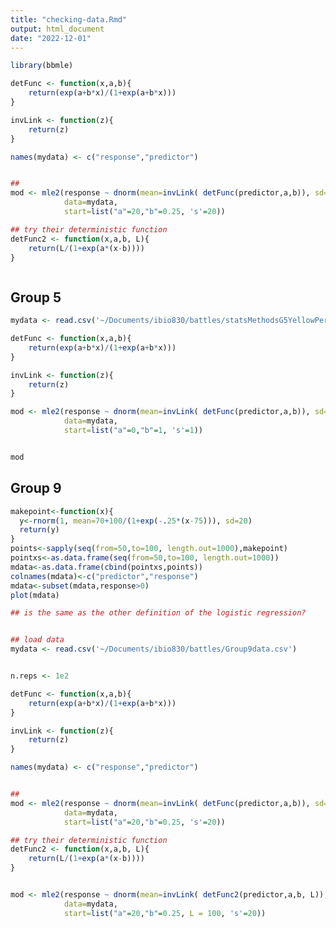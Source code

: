 ```yaml
---
title: "checking-data.Rmd"
output: html_document
date: "2022-12-01"
---
```


```r
library(bbmle)

detFunc <- function(x,a,b){
	return(exp(a+b*x)/(1+exp(a+b*x)))
}

invLink <- function(z){
	return(z)
}

names(mydata) <- c("response","predictor")


##
mod <- mle2(response ~ dnorm(mean=invLink( detFunc(predictor,a,b)), sd=s),
            data=mydata,
            start=list("a"=20,"b"=0.25, 's'=20))

## try their deterministic function
detFunc2 <- function(x,a,b, L){
	return(L/(1+exp(a*(x-b))))
}



```

## Group 5

```r
mydata <- read.csv('~/Documents/ibio830/battles/statsMethodsG5YellowPerchGrowthRate.csv')

detFunc <- function(x,a,b){
	return(exp(a+b*x)/(1+exp(a+b*x)))
}

invLink <- function(z){
	return(z)
}

mod <- mle2(response ~ dnorm(mean=invLink( detFunc(predictor,a,b)), sd=s),
            data=mydata,
            start=list("a"=0,"b"=1, 's'=1))


mod
```

## Group 9

```r
makepoint<-function(x){
  y<-rnorm(1, mean=70+100/(1+exp(-.25*(x-75))), sd=20)
  return(y)
}
points<-sapply(seq(from=50,to=100, length.out=1000),makepoint)
pointxs<-as.data.frame(seq(from=50,to=100, length.out=1000))
mdata<-as.data.frame(cbind(pointxs,points))
colnames(mdata)<-c("predictor","response")
mdata<-subset(mdata,response>0)
plot(mdata)

## is the same as the other definition of the logistic regression?


## load data
mydata <- read.csv('~/Documents/ibio830/battles/Group9data.csv')


n.reps <- 1e2

detFunc <- function(x,a,b){
	return(exp(a+b*x)/(1+exp(a+b*x)))
}

invLink <- function(z){
	return(z)
}

names(mydata) <- c("response","predictor")


##
mod <- mle2(response ~ dnorm(mean=invLink( detFunc(predictor,a,b)), sd=s),
            data=mydata,
            start=list("a"=20,"b"=0.25, 's'=20))

## try their deterministic function
detFunc2 <- function(x,a,b, L){
	return(L/(1+exp(a*(x-b))))
}


mod <- mle2(response ~ dnorm(mean=invLink( detFunc2(predictor,a,b, L)), sd=s),
            data=mydata,
            start=list("a"=20,"b"=0.25, L = 100, 's'=20))


```


